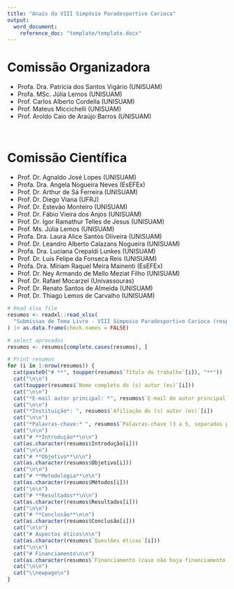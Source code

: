 ```yaml
---
title: "Anais da VIII Simpósio Paradesportivo Carioca"
output: 
  word_document:
    reference_doc: "template/template.docx"
---
```


\newpage

#  **Comissão Organizadora**

- Profa. Dra. Patrícia dos Santos Vigário (UNISUAM)
- Profa. MSc. Júlia Lemos (UNISUAM)
- Prof. Carlos Alberto Cordella (UNISUAM)
- Prof. Mateus Miccichelli (UNISUAM)
- Prof. Aroldo Caio de Araújo Barros (UNISUAM)

<br>

\newpage

# **Comissão Científica**

- Prof. Dr. Agnaldo José Lopes (UNISUAM)
- Profa. Dra. Angela Nogueira Neves (EsEFEx)
- Prof. Dr. Arthur de Sá Ferreira (UNISUAM)
- Prof. Dr. Diego Viana (UFRJ)
- Prof. Dr. Estevão Monteiro (UNISUAM)
- Prof. Dr. Fábio Vieira dos Anjos (UNISUAM)
- Prof. Dr. Igor Ramathur Telles de Jesus (UNISUAM)
- Prof. Ms. Júlia Lemos (UNISUAM)
- Profa. Dra. Laura Alice Santos Oliveira (UNISUAM)
- Prof. Dr. Leandro Alberto Calazans Nogueira (UNISUAM)
- Profa. Dra. Luciana Crepaldi Lunkes (UNISUAM)
- Prof. Dr. Luis Felipe da Fonseca Reis (UNISUAM)
- Profa. Dra. Míriam Raquel Meira Mainenti (EsEFEx)
- Prof. Dr. Ney Armando de Mello Meziat Filho (UNISUAM)
- Prof. Dr. Rafael Mocarzel (Univassouras)
- Prof. Dr. Renato Santos de Almeida (UNISUAM)
- Prof. Dr. Thiago Lemos de Carvalho (UNISUAM)


\newpage


```r
# Read xlsx file
resumos <- readxl::read_xlsx(
  "Submissao de Tema Livre - VIII Simposio Paradesportivo Carioca (respostas) (1).xlsx"
) |> as.data.frame(check.names = FALSE)

# select aprovados
resumos <- resumos[complete.cases(resumos), ]

# Print resumos
for (i in 1:nrow(resumos)) {
  cat(paste0("# **", toupper(resumos$`Título do trabalho`[i]), "**"))
  cat("\n\n")
  cat(toupper(resumos$`Nome completo do (s) autor (es)`[i]))
  cat("\n\n")
  cat("*E-mail autor principal: *", resumos$`E-mail do autor principal`[i])
  cat("\n\n")
  cat("*Instituição*: ", resumos$`Afiliação do (s) autor (es)`[i])
  cat("\n\n")
  cat("*Palavras-chave:* ", resumos$`Palavras-chave (3 a 5, separadas por ponto e vírgula)`[i])
  cat("\n\n")
  cat("# **Introdução**\n\n")
  cat(as.character(resumos$Introdução[i]))
  cat("\n\n")
  cat("# **Objetivo**\n\n")
  cat(as.character(resumos$Objetivo[i]))
  cat("\n\n")
  cat("# **Metodologia**\n\n")
  cat(as.character(resumos$Métodos[i]))
  cat("\n\n")
  cat("# **Resultados**\n\n")
  cat(as.character(resumos$Resultados[i]))
  cat("\n\n")
  cat("# **Conclusão**\n\n")
  cat(as.character(resumos$Conclusão[i]))
  cat("\n\n")
  cat("# Aspectos éticos\n\n")
  cat(as.character(resumos$`Questões éticas`[i]))
  cat("\n\n")
  cat("# Financiamento\n\n")
  cat(as.character(resumos$`Financiamento (caso não haja financiamento, preencher com "não se aplica"`[i]))
  cat("\n\n")
  cat("\\newpage\n")
}
```
